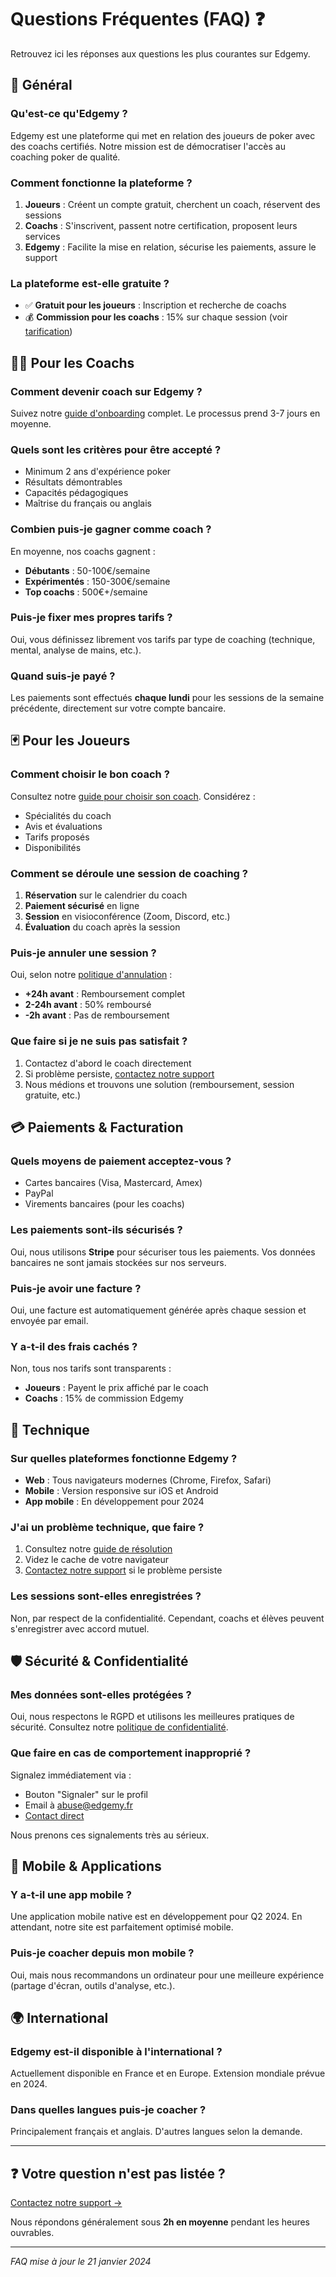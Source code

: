 # Questions Fréquentes (FAQ) ❓

Retrouvez ici les réponses aux questions les plus courantes sur Edgemy.

## 🎯 Général

### Qu'est-ce qu'Edgemy ?

Edgemy est une plateforme qui met en relation des joueurs de poker avec des coachs certifiés. Notre mission est de démocratiser l'accès au coaching poker de qualité.

### Comment fonctionne la plateforme ?

1. **Joueurs** : Créent un compte gratuit, cherchent un coach, réservent des sessions
2. **Coachs** : S'inscrivent, passent notre certification, proposent leurs services
3. **Edgemy** : Facilite la mise en relation, sécurise les paiements, assure le support

### La plateforme est-elle gratuite ?

- ✅ **Gratuit pour les joueurs** : Inscription et recherche de coachs
- 💰 **Commission pour les coachs** : 15% sur chaque session (voir [tarification](/coachs/tarification))

## 👨‍🏫 Pour les Coachs

### Comment devenir coach sur Edgemy ?

Suivez notre [guide d'onboarding](/coachs/onboarding) complet. Le processus prend 3-7 jours en moyenne.

### Quels sont les critères pour être accepté ?

- Minimum 2 ans d'expérience poker
- Résultats démontrables
- Capacités pédagogiques
- Maîtrise du français ou anglais

### Combien puis-je gagner comme coach ?

En moyenne, nos coachs gagnent :
- **Débutants** : 50-100€/semaine
- **Expérimentés** : 150-300€/semaine  
- **Top coachs** : 500€+/semaine

### Puis-je fixer mes propres tarifs ?

Oui, vous définissez librement vos tarifs par type de coaching (technique, mental, analyse de mains, etc.).

### Quand suis-je payé ?

Les paiements sont effectués **chaque lundi** pour les sessions de la semaine précédente, directement sur votre compte bancaire.

## 🃏 Pour les Joueurs

### Comment choisir le bon coach ?

Consultez notre [guide pour choisir son coach](/joueurs/choisir-coach). Considérez :
- Spécialités du coach
- Avis et évaluations
- Tarifs proposés
- Disponibilités

### Comment se déroule une session de coaching ?

1. **Réservation** sur le calendrier du coach
2. **Paiement sécurisé** en ligne
3. **Session** en visioconférence (Zoom, Discord, etc.)
4. **Évaluation** du coach après la session

### Puis-je annuler une session ?

Oui, selon notre [politique d'annulation](/aide/politique) :
- **+24h avant** : Remboursement complet
- **2-24h avant** : 50% remboursé
- **-2h avant** : Pas de remboursement

### Que faire si je ne suis pas satisfait ?

1. Contactez d'abord le coach directement
2. Si problème persiste, [contactez notre support](/aide/contact)
3. Nous médions et trouvons une solution (remboursement, session gratuite, etc.)

## 💳 Paiements & Facturation

### Quels moyens de paiement acceptez-vous ?

- Cartes bancaires (Visa, Mastercard, Amex)
- PayPal
- Virements bancaires (pour les coachs)

### Les paiements sont-ils sécurisés ?

Oui, nous utilisons **Stripe** pour sécuriser tous les paiements. Vos données bancaires ne sont jamais stockées sur nos serveurs.

### Puis-je avoir une facture ?

Oui, une facture est automatiquement générée après chaque session et envoyée par email.

### Y a-t-il des frais cachés ?

Non, tous nos tarifs sont transparents :
- **Joueurs** : Payent le prix affiché par le coach
- **Coachs** : 15% de commission Edgemy

## 🔧 Technique

### Sur quelles plateformes fonctionne Edgemy ?

- **Web** : Tous navigateurs modernes (Chrome, Firefox, Safari)
- **Mobile** : Version responsive sur iOS et Android
- **App mobile** : En développement pour 2024

### J'ai un problème technique, que faire ?

1. Consultez notre [guide de résolution](/aide/problemes-tech)
2. Videz le cache de votre navigateur
3. [Contactez notre support](/aide/contact) si le problème persiste

### Les sessions sont-elles enregistrées ?

Non, par respect de la confidentialité. Cependant, coachs et élèves peuvent s'enregistrer avec accord mutuel.

## 🛡️ Sécurité & Confidentialité

### Mes données sont-elles protégées ?

Oui, nous respectons le RGPD et utilisons les meilleures pratiques de sécurité. Consultez notre [politique de confidentialité](/aide/politique).

### Que faire en cas de comportement inapproprié ?

Signalez immédiatement via :
- Bouton "Signaler" sur le profil
- Email à abuse@edgemy.fr
- [Contact direct](/aide/contact)

Nous prenons ces signalements très au sérieux.

## 📱 Mobile & Applications

### Y a-t-il une app mobile ?

Une application mobile native est en développement pour Q2 2024. En attendant, notre site est parfaitement optimisé mobile.

### Puis-je coacher depuis mon mobile ?

Oui, mais nous recommandons un ordinateur pour une meilleure expérience (partage d'écran, outils d'analyse, etc.).

## 🌍 International

### Edgemy est-il disponible à l'international ?

Actuellement disponible en France et en Europe. Extension mondiale prévue en 2024.

### Dans quelles langues puis-je coacher ?

Principalement français et anglais. D'autres langues selon la demande.

---

## ❓ Votre question n'est pas listée ?

[Contactez notre support →](/aide/contact)

Nous répondons généralement sous **2h en moyenne** pendant les heures ouvrables.

---

*FAQ mise à jour le 21 janvier 2024* 